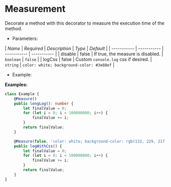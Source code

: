 
<Meta title="Decorators/Measurement" />

# Measurement

Decorate a method with this decorator to measure the execution time of the method.

* Parameters:

| *Name* | *Required* | *Description* | *Type* | *Default* |
| ----------- | ----------- | ----------- | ----------- |
| disable | false | If true, the measure is disabled. | <code>boolean</code> | <code>false</code> |
| logCss | false | Custom `console.log` css if desired. | <code>string</code> | <code>color: white; background-color: #3e88ef</code> |


* Example:

__Examples:__
<MeasureExample />

```ts dark
class Example {
    @Measure()
    public longLog(): number {
        let finalValue = 0;
        for (let i = 0; i < 100000000; i++) {
            finalValue += i;
        }
        return finalValue;
    }

    @Measure(false, 'color: white; background-color: rgb(132, 229, 217)')
    public logWithCss() {
        let finalValue = 0;
        for (let i = 0; i < 100000000; i++) {
            finalValue += i;
        }
        return finalValue;
    }
}
```